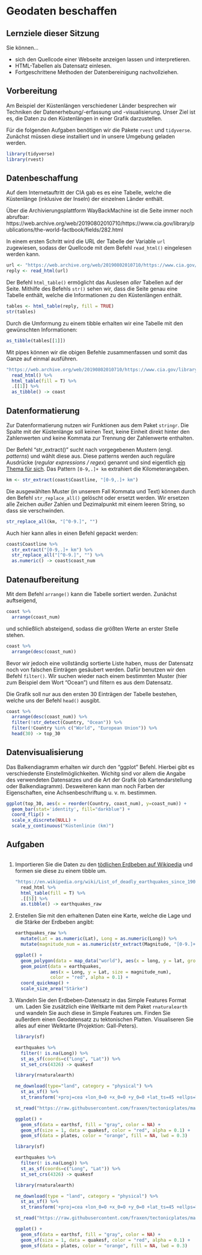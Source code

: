 # Geodaten beschaffen

## Lernziele dieser Sitzung

Sie können...

- sich den Quellcode einer Webseite anzeigen lassen und interpretieren.
- HTML-Tabellen als Datensatz einlesen.
- Fortgeschrittene Methoden der Datenbereinigung nachvollziehen.

## Vorbereitung

Am Beispiel der Küstenlängen verschiedener Länder besprechen wir Techniken der Datenerhebung/-erfassung und -visualisierung. Unser Ziel ist es, die Daten zu den Küstenlängen in einer Grafik darzustellen. 

Für die folgenden Aufgaben benötigen wir die Pakete `rvest` und `tidyverse`. Zunächst müssen diese installiert und in unsere Umgebung geladen werden.

```r
library(tidyverse)
library(rvest)
```

## Datenbeschaffung

Auf dem Internetauftritt der CIA gab es es eine Tabelle, welche die Küstenlänge (inklusive der Inseln) der einzelnen Länder enthält.

Über die Archivierungsplattform WayBackMachine ist die Seite immer noch abrufbar: https://web.archive.org/web/20190802010710/https://www.cia.gov/library/publications/the-world-factbook/fields/282.html

In einem ersten Schritt wird die URL der Tabelle der Variable `url` zugewiesen, sodass der Quellcode mit dem Befehl `read_html()` eingelesen werden kann. 

```r
url <- "https://web.archive.org/web/20190802010710/https://www.cia.gov/library/publications/the-world-factbook/fields/282.html"
reply <- read_html(url)
```

Der Befehl `html_table()` ermöglicht das Auslesen *aller* Tabellen auf der Seite. Mithilfe des Befehls `str()` sehen wir, dass die Seite genau eine Tabelle enthält, welche die Informationen zu den Küstenlängen enthält.   

```r
tables <- html_table(reply, fill = TRUE)
str(tables)
```

Durch die Umformung zu einem tibble erhalten wir eine Tabelle mit den gewünschten Informationen: 

```r
as_tibble(tables[[1]])
```

Mit pipes können wir die obigen Befehle zusammenfassen und somit das Ganze auf einmal ausführen.

```r
"https://web.archive.org/web/20190802010710/https://www.cia.gov/library/publications/the-world-factbook/fields/282.html" %>%
  read_html() %>%
  html_table(fill = T) %>%
  .[[1]] %>%
  as_tibble() -> coast
```

## Datenformatierung

Zur Datenformatierung nutzen wir Funktionen aus dem Paket `stringr`. Die Spalte mit der Küstenlänge soll keinen Text, keine Einheit direkt hinter den Zahlenwerten und keine Kommata zur Trennung der Zahlenwerte enthalten.

Der Befehl "str_extract()" sucht nach vorgegebenen Mustern (engl. *patterns*) und wählt diese aus. Diese patterns werden auch reguläre Ausdrücke (*regular expressions / regex*) genannt und sind eigentlich [ein Thema für sich](https://danielfett.de/en/tutorials/tutorial-regulare-ausdrucke/). Das Pattern `[0-9,.]+ km` extrahiert die Kilometerangaben.

```r
km <- str_extract(coast$Coastline, "[0-9,.]+ km")
```

Die ausgewählten Muster (in unserem Fall Kommata und Text) können durch den Befehl `str_replace_all()` gelöscht oder ersetzt werden. Wir ersetzen alle Zeichen *außer* Zahlen und Dezimalpunkt mit einem leeren String, so dass sie verschwinden. 

```r
str_replace_all(km, "[^0-9.]", "")
```

Auch hier kann alles in einen Befehl gepackt werden:

```r
coast$Coastline %>%
  str_extract("[0-9,.]+ km") %>%
  str_replace_all("[^0-9.]", "") %>%
  as.numeric() -> coast$coast_num
```

## Datenaufbereitung

Mit dem Befehl `arrange()` kann die Tabelle sortiert werden. Zunächst auftseigend,

```r
coast %>%
  arrange(coast_num)
```

und schließlich absteigend, sodass die größten Werte an erster Stelle stehen. 

```r
coast %>%
  arrange(desc(coast_num))
```

Bevor wir jedoch eine vollständig sortierte Liste haben, muss der Datensatz noch von falschen Einträgen gesäubert werden. Dafür benutzen wir den Befehl `filter()`.  Wir suchen wieder nach einem bestimmten Muster (hier zum Beispiel dem Wort "Ocean") und filtern es aus dem Datensatz.

Die Grafik soll nur aus den ersten 30 Einträgen der Tabelle bestehen, welche uns der Befehl `head()` ausgibt. 

```r
coast %>%
  arrange(desc(coast_num)) %>%
  filter(!str_detect(Country, "Ocean")) %>%
  filter(!Country %in% c("World", "European Union")) %>%
  head(30) -> top_30
```

## Datenvisualisierung

Das Balkendiagramm erhalten wir durch den "ggplot" Befehl. Hierbei gibt es verschiedenste Einstellmöglichkeiten. Wichitg sind vor allem die Angabe des verwendeten Datensatzes und die Art der Grafik (ob Kartendarstellung oder Balkendiagramm). Desweiteren kann man noch Farben der Eigenschaften, eine Achsenbeschriftung u. v. m. bestimmen.  

```r
ggplot(top_30, aes(x = reorder(Country, coast_num), y=coast_num)) +
  geom_bar(stat='identity', fill="darkblue") +
  coord_flip() +
  scale_x_discrete(NULL) +
  scale_y_continuous("Küstenlinie (km)")
```

## Aufgaben

```r
```

1. Importieren Sie die Daten zu den [tödlichen Erdbeben auf Wikipedia](https://en.wikipedia.org/wiki/List_of_deadly_earthquakes_since_1900)
und formen sie diese zu einem tibble um.

    ```r
    "https://en.wikipedia.org/wiki/List_of_deadly_earthquakes_since_1900" %>%
      read_html %>%
      html_table(fill = T) %>%
      .[[5]] %>%
      as.tibble() -> earthquakes_raw
    ```

2. Erstellen Sie mit den erhaltenen Daten eine Karte, welche die Lage und die Stärke der Erdbeben angibt:

    ```r
    earthquakes_raw %>%
      mutate(Lat = as.numeric(Lat), Long = as.numeric(Long)) %>%
      mutate(magnitude_num = as.numeric(str_extract(Magnitude, "[0-9.]+"))) -> earthquakes

    ggplot() +
      geom_polygon(data = map_data("world"), aes(x = long, y = lat, group = group)) +
      geom_point(data = earthquakes,
                 aes(x = Long, y = Lat, size = magnitude_num),
                 color = "red", alpha = 0.1) +
      coord_quickmap() +
      scale_size_area("Stärke")
    ```

3. Wandeln Sie den Erdbeben-Datensatz in das Simple Features Format um. Laden Sie zusätzlich eine Weltkarte mit dem Paket `rnaturalearth` und wandeln Sie auch diese in Simple Features um. Finden Sie außerdem einen Geodatensatz zu tektonischen Platten. Visualiseren Sie alles auf einer Welktarte (Projektion: Gall-Peters).

    ```r
    library(sf)

    earthquakes %>%
      filter(! is.na(Long)) %>%
      st_as_sf(coords=c("Long", "Lat")) %>%
      st_set_crs(4326) -> quakesf

    library(rnaturalearth)

    ne_download(type="land", category = "physical") %>%
      st_as_sf() %>%
      st_transform('+proj=cea +lon_0=0 +x_0=0 +y_0=0 +lat_ts=45 +ellps=WGS84 +datum=WGS84 +units=m +no_defs') -> earthsf

    st_read("https://raw.githubusercontent.com/fraxen/tectonicplates/master/GeoJSON/PB2002_plates.json") -> plates

    ggplot() +
      geom_sf(data = earthsf, fill = "gray", color = NA) +
      geom_sf(size = 1, data = quakesf, color = "red", alpha = 0.1) +
      geom_sf(data = plates, color = "orange", fill = NA, lwd = 0.3)
    ```

    ```r
    library(sf)

    earthquakes %>%
      filter(! is.na(Long)) %>%
      st_as_sf(coords=c("Long", "Lat")) %>%
      st_set_crs(4326) -> quakesf

    library(rnaturalearth)

    ne_download(type = "land", category = "physical") %>%
      st_as_sf() %>%
      st_transform('+proj=cea +lon_0=0 +x_0=0 +y_0=0 +lat_ts=45 +ellps=WGS84 +datum=WGS84 +units=m +no_defs') -> earthsf

    st_read("https://raw.githubusercontent.com/fraxen/tectonicplates/master/GeoJSON/PB2002_plates.json") -> plates
    ```

    ```r
    ggplot() +
      geom_sf(data = earthsf, fill = "gray", color = NA) +
      geom_sf(size = 1, data = quakesf, color = "red", alpha = 0.1) +
      geom_sf(data = plates, color = "orange", fill = NA, lwd = 0.3)
    ```
